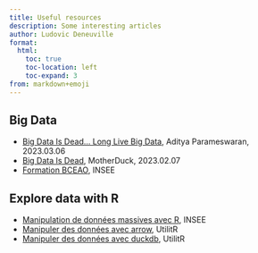 ```yaml
---
title: Useful resources
description: Some interesting articles
author: Ludovic Deneuville
format:
  html:
    toc: true
    toc-location: left
    toc-expand: 3
from: markdown+emoji
---
```


## Big Data

- [Big Data Is Dead… Long Live Big Data](https://ponder.io/big-data-is-dead-long-live-big-data/){target="_blank"}, Aditya Parameswaran, 2023.03.06
- [Big Data Is Dead](https://motherduck.com/blog/big-data-is-dead/){target="_blank"}, MotherDuck, 2023.02.07
- [Formation BCEAO](https://inseefrlab.github.io/formation-bceao/){target="_blank"}, INSEE


## Explore data with R

- [Manipulation de données massives avec R](https://sortie-sas.pages.lab.sspcloud.fr/tutoriels/tutoriel-manipulation-de-donnees-massives/){target="_blank"}, INSEE
- [Manipuler des données avec arrow](https://book.utilitr.org/03_Fiches_thematiques/Fiche_arrow.html){target="_blank"}, UtilitR
- [Manipuler des données avec duckdb](https://book.utilitr.org/03_Fiches_thematiques/Fiche_duckdb.html){target="_blank"}, UtilitR
